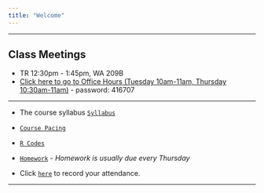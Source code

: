 ```yaml
---
title: "Welcome"
---
```


***

## **Class Meetings**

* TR 12:30pm - 1:45pm, WA 209B
* [Click here to go to Office Hours (Tuesday 10am-11am, Thursday 10:30am-11am)](
 https://appstate.zoom.us/j/98552357647?pwd=UUdIVXNTT2ZSNWpTQktkeW5ZSmsyZz09) - password: 416707
 
***

* The course syllabus  [`Syllabus`](STT4830F2020Syllabus.html) 

*  [`Course Pacing`](Assignments.html) 

* [`R Codes`](RcodesbyChapter.html)

* [`Homework`](Homework.html) - *Homework is usually due every Thursday*


* Click [`here`](https://forms.gle/8nnWUp1PznKmdS2P7) to record your attendance.

 <!--* [Flow Control](./Rmarkdown/FlowControl.html)-->

<!--* [The Bootstrap](./Rmarkdown/TheBootstrap.html)-->

***




